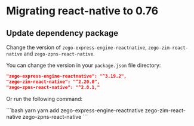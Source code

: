 # Migrating react-native to 0.76

## Update dependency package

Change the version of `zego-express-engine-reactnative`, `zego-zim-react-native` and `zego-zpns-react-native`.

You can change the version in your `package.json` file directory:

```json
"zego-express-engine-reactnative": "^3.19.2",
"zego-zim-react-native": "^2.20.0",
"zego-zpns-react-native": "^2.8.1,"
```

Or run the following command:

<CodeGroup>
```bash yarn
yarn add zego-express-engine-reactnative zego-zim-react-native zego-zpns-react-native
```
</CodeGroup>
